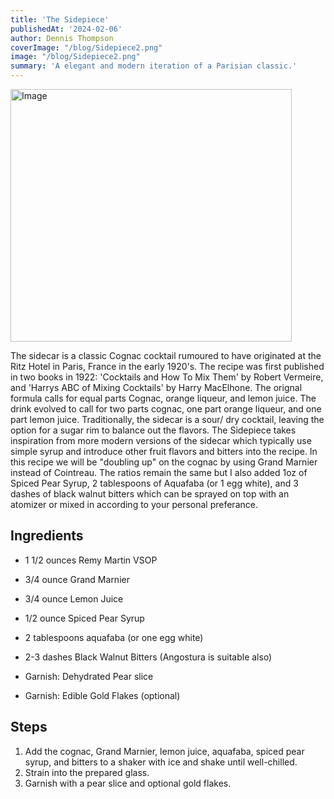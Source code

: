 ```yaml
---
title: 'The Sidepiece'
publishedAt: '2024-02-06'
author: Dennis Thompson
coverImage: "/blog/Sidepiece2.png"
image: "/blog/Sidepiece2.png"
summary: 'A elegant and modern iteration of a Parisian classic.'
---
```


<Image src="/blog/Sidepiece2.png" width="450" height="404" alt="Image" />

The sidecar is a classic Cognac cocktail rumoured to have originated at the Ritz Hotel in Paris, France in the early 1920's. The recipe was first published in two books in 1922: 'Cocktails and How To Mix Them' by Robert Vermeire, and 'Harrys ABC of Mixing Cocktails' by Harry MacElhone. The orignal formula calls for equal parts Cognac, orange liqueur, and lemon juice. The drink evolved to call for two parts cognac, one part orange liqueur, and one part lemon juice. Traditionally, the sidecar is a sour/ dry cocktail, leaving the option for a sugar rim to balance out the flavors. The Sidepiece takes inspiration from more modern versions of the sidecar which typically use simple syrup and introduce other fruit flavors and bitters into the recipe. In this recipe we will be "doubling up" on the cognac by using Grand Marnier instead of Cointreau. The ratios remain the same but I also added 1oz of Spiced Pear Syrup, 2 tablespoons of Aquafaba (or 1 egg white), and 3 dashes of black walnut bitters which can be sprayed on top with an atomizer or mixed in according to your personal preferance.

## Ingredients 
- 1 1/2 ounces Remy Martin VSOP
- 3/4 ounce Grand Marnier
- 3/4 ounce Lemon Juice

- 1/2 ounce <Link href='/'> Spiced Pear Syrup </Link>
- 2 tablespoons aquafaba (or one egg white)
- 2-3 dashes Black Walnut Bitters (Angostura is suitable also)
- Garnish: <Link href='/product/anjou-pear'>Dehydrated Pear slice</Link>
- Garnish: Edible Gold Flakes (optional)


## Steps

1. Add the cognac, Grand Marnier, lemon juice, aquafaba, spiced pear syrup, and bitters to a shaker with ice and shake until well-chilled.
2. Strain into the prepared glass.
3. Garnish with a pear slice and optional gold flakes.

<GuestbookPage />

